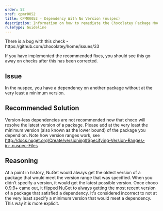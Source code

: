 ```yaml
---
order: 52
xref: cpmr0052
title: CPMR0052 - Dependency With No Version (nuspec)
description: Information on how to remediate the Chocolatey Package Moderation Rule 0052
ruleType: Guideline
---
```


<PackageValidatorRuleGuideline />

<Callout type="warning">
    There is a bug with this check - https://github.com/chocolatey/home/issues/33
</Callout>

If you have implemented the recommended fixes, you should see this go away on checks after this has been corrected.

## Issue

In the nuspec, you have a dependency on another package without at the very least a minimum version.

## Recommended Solution

Version-less dependencies are not recommended now that choco will resolve the latest version of a package. Please add at the very least the minimum version (also known as the lower bound) of the package you depend on. Note how version ranges work, see http://docs.nuget.org/Create/versioning#Specifying-Version-Ranges-in-.nuspec-Files

## Reasoning

At a point in history, NuGet would always get the oldest version of a package that would meet the version range that was specified. When you didn't specify a version, it would get the latest possible version. Once choco 0.9.9+ came out, it flipped NuGet to always getting the most recent version of a package that satisfied a dependency. It's considered incorrect to not at the very least specify a minimum version that would meet a dependency. This way it is more explicit.